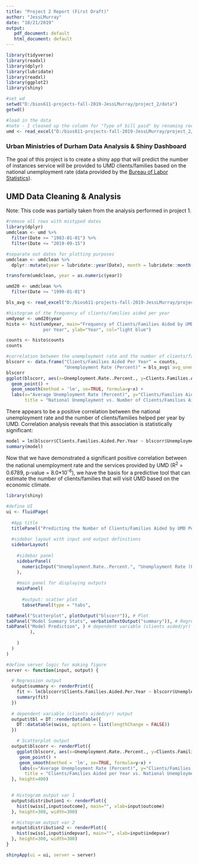 ```yaml
---
title: "Project 2 Report (First Draft)"
author: "JessLMurray"
date: "10/21/2019"
output: 
   pdf_document: default
   html_document: default
---
```

```r
library(tidyverse)
library(readxl) 
library(dplyr)
library(lubridate)
library(readxl)  
library(ggplot2)
library(shiny)

#set wd
setwd("D:/bios611-projects-fall-2019-JessLMurray/project_2/data")
getwd()

#load in the data
#note - I cleaned up the column for "Type of bill paid" by renaming redundancies in excel with the filter tool
umd <- read_excel("D:/bios611-projects-fall-2019-JessLMurray/project_2/data/UMD_Services_Provided_20190719_cleaned 'type of bill paid'.xls")
```
### Urban Ministries of Durham Data Analysis & Shiny Dashboard
The goal of this project is to create a shiny app that will predict the number of instances service will be provided to UMD clients/families based on the national unemployment rate (data provided by the [Bureau of Labor Statistics](https://www.bls.gov/charts/employment-situation/civilian-unemployment-rate.htm)).

## UMD Data Cleaning & Analysis
Note: This code was partially taken from the analysis performed in project 1.

```r
#remove all rows with mistyped dates 
library(dplyr)
umdclean <- umd %>% 
  filter(Date >= "1983-01-01") %>% 
  filter(Date <= "2019-09-15")

#separate out dates for plotting purposes 
umdclean <- umdclean %>% 
  dplyr::mutate(year = lubridate::year(Date), month = lubridate::month(Date), day = lubridate::day(Date))

transform(umdclean, year = as.numeric(year))

umd20 <- umdclean %>%
  filter(Date >= "1999-01-01")

bls_avg <- read_excel("D:/bios611-projects-fall-2019-JessLMurray/project_2/data/BLS_unemployment_avg.xls")
```

```r
#histogram of the frequency of clients/families aided per year
umdyear <- umd20$year
histo <- hist(umdyear, main="Frequency of Clients/Families Aided by UMD
              per Year", ylab="Year", col="light blue")
```

```r
counts <- histo$counts
counts
```

```r
#correlation between the unemployment rate and the number of clients/families aided per year 
blscorr <- data.frame("Clients/Families Aided Per Year" = counts, 
                      "Unemployment Rate (Percent)" = bls_avg$`avg_unemployment`)
blscorr
ggplot(blscorr, aes(x=Unemployment.Rate..Percent., y=Clients.Families.Aided.Per.Year)) + 
  geom_point() + 
  geom_smooth(method = 'lm', se=TRUE, formula=y~x) + 
  labs(x="Average Unemployment Rate (Percent)", y="Clients/Families Aided Per Year", 
       title = "National Unemployment vs. Number of Clients/Families Aided per Year")
```

There appears to be a positive correlation between the national unemployment rate and the number of clients/families helped per year by UMD. Correlation analysis reveals that this association is statistically significant:  

```r
model = lm(blscorr$Clients.Families.Aided.Per.Year ~ blscorr$Unemployment.Rate..Percent.)
summary(model)
```
Now that we have demonstrated a significant positive correlation between the national unemployment rate and the services provided by UMD (R^2^ = 0.6789, p-value = 8.0*10^-6^), we have the basis for a predictive tool that can estimate the number of clients/families that will visit UMD based on the economic climate. 

```r
library(shiny)

#define UI
ui <- fluidPage(
  
  #App title
  titlePanel("Predicting the Number of Clients/Families Aided by UMD Per Year Based on National Unemployment Rate"),
  
  #sidebar layout with input and output definitions
  sidebarLayout(
    
    #sidebar panel
    sidebarPanel(
      numericInput("Unemployment.Rate..Percent.", "Unemployment Rate (Percent)", value = 5, min = 0, max = NA, step = NA, width = NULL)
    ),
    
    #main panel for displaying outputs
    mainPanel(
      
      #output: scatter plot
      tabsetPanel(type = "tabs",

tabPanel("Scatterplot", plotOutput("blscorr")), # Plot
tabPanel("Model Summary Stats", verbatimTextOutput("summary")), # Regression output
tabPanel("Model Prediction", ) # dependent variable (clients aided/yr) output
         ),
    
    )
  )
)

#define server logic for making figure 
server <- function(input, output) {

  # Regression output
  output$summary <- renderPrint({
    fit <- lm(blscorr$Clients.Families.Aided.Per.Year ~ blscorr$Unemployment.Rate..Percent.)
    summary(fit)
  })
  
  # dependent variable (clients aided/yr) output
  output$tbl = DT::renderDataTable({
    DT::datatable(swiss, options = list(lengthChange = FALSE))
  })

    # Scatterplot output
  output$blscorr <- renderPlot({
    ggplot(blscorr, aes(x=Unemployment.Rate..Percent., y=Clients.Families.Aided.Per.Year)) + 
     geom_point() + 
     geom_smooth(method = 'lm', se=TRUE, formula=y~x) + 
     labs(x="Average Unemployment Rate (Percent)", y="Clients/Families Aided Per Year", 
       title = "Clients/Families Aided per Year vs. National Unemployment")
  }, height=400)

  
  # Histogram output var 1
  output$distribution1 <- renderPlot({
    hist(swiss[,input$outcome], main="", xlab=input$outcome)
  }, height=300, width=300)

  # Histogram output var 2
  output$distribution2 <- renderPlot({
    hist(swiss[,input$indepvar], main="", xlab=input$indepvar)
  }, height=300, width=300)
}

shinyApp(ui = ui, server = server)

```